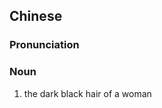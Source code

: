 {{also|云鬓}}
==Chinese==
{{zh-forms|s=云鬓}}

===Pronunciation===
{{zh-pron
|m=yúnbìn
|cat=n
}}

===Noun===
{{zh-noun}}

# {{lb|zh|literary}} the dark black hair of a woman